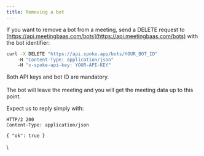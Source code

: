 ```yaml
---
title: Removing a bot
---
```


If you want to remove a bot from a meeting, send a DELETE request to [https://api.meetingbaas.com/bots](https://api.meetingbaas.com/bots) with the bot identifier:

```bash
curl -X DELETE "https://api.spoke.app/bots/YOUR_BOT_ID"
    -H "Content-Type: application/json"
    -H "x-spoke-api-key: YOUR-API-KEY"
```

Both API keys and bot ID are mandatory.\
\
The bot will leave the meeting and you will get the meeting data up to this point.

Expect us to reply simply with:

```http
HTTP/2 200
Content-Type: application/json

{ "ok": true }
```

\
